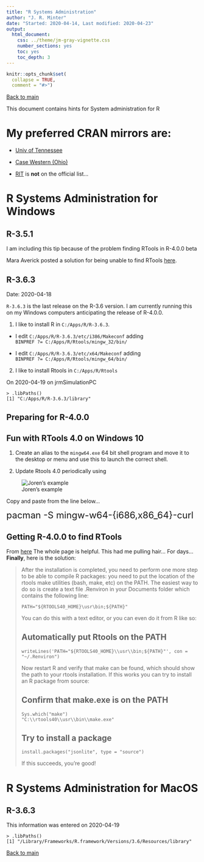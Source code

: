 ```yaml
---
title: "R Systems Administration"
author: "J. R. Minter"
date: "Started: 2020-04-14, Last modified: 2020-04-23"
output:
  html_document:
    css: ../theme/jm-gray-vignette.css
    number_sections: yes
    toc: yes
    toc_depth: 3
---
```


```r
knitr::opts_chunk$set(
  collapse = TRUE,
  comment = "#>")
```

[Back to main](../README.html)

This document contains hints for System administration for R

# My preferred CRAN mirrors are:

- [Univ of Tennessee](https://mirrors.nics.utk.edu/cran/) 

- [Case Western (Ohio)](https://cran.case.edu/)

- [RIT](http://mirrors.rit.edu/CRAN/) is **not** on the official list...


# R Systems Administration for Windows

## R-3.5.1

I am including this tip because of the problem finding RTools in R-4.0.0 beta

Mara Averick posted a solution for being unable to find RTools
[here](https://community.rstudio.com/t/rtools-not-recognized-r3-5-1-rtools-3-5/11311).

## R-3.6.3

Date: 2020-04-18 

`R-3.6.3` is the last release on the R-3.6 version. I am currently running
this on my Windows computers anticipating the release of R-4.0.0.

1. I like to install R in `C:/Apps/R/R-3.6.3`.

- I edit `C:/Apps/R/R-3.6.3/etc/i386/Makeconf` adding \
  `BINPREF ?= C:/Apps/R/Rtools/mingw_32/bin/`
  
-  I edit `C:/Apps/R/R-3.6.3/etc/x64/Makeconf` adding \
   `BINPREF ?= C:/Apps/R/Rtools/mingw_64/bin/`

2. I like to install Rtools in `C:/Apps/R/Rtools`


On 2020-04-19 on jrmSimulationPC

```
> .libPaths()
[1] "C:/Apps/R/R-3.6.3/library"
```



## Preparing for R-4.0.0


## Fun with RTools 4.0 on Windows 10

1. Create an alias to the `mingw64.exe` 64 bit shell program
and move it to the desktop or menu and use this to launch
the correct shell.

2. Update Rtools 4.0 periodically using

![Joren's example](inc/joren_shell.png)

Copy and paste from the line below...

<font size="5">
pacman -S mingw-w64-{i686,x86_64}-curl
</font>


## Getting R-4.0.0 to find RTools

From [here](https://cran.r-project.org/bin/windows/Rtools/) The whole page is 
helpful. This had me pulling hair... For days... **Finally**, here is the
solution:

> After the installation is completed, you need to perform one more step to be
> able to compile R packages: you need to put the location of the rtools make
> utilities (bash, make, etc) on the PATH. The easiest way to do so is create a
> text file .Renviron in your Documents folder which contains the following
> line:
> 
> ```
> PATH="${RTOOLS40_HOME}\usr\bin;${PATH}"
> ```
>
> You can do this with a text editor, or you can even do it from R like so:
>
> ## Automatically put Rtools on the PATH
>
> `writeLines('PATH="${RTOOLS40_HOME}\\usr\\bin;${PATH}"', con = "~/.Renviron")`
>
> Now restart R and verify that make can be found, which should show the path to
> your rtools installation. If this works you can try to install an R package
> from source:
>
> ## Confirm that make.exe is on the PATH
>
> ```
> Sys.which("make")
> "C:\\rtools40\\usr\\bin\\make.exe"
> ```
> 
> ## Try to install a package
>
> ```
> install.packages("jsonlite", type = "source")
> ```
> If this succeeds, you’re good!



# R Systems Administration for MacOS

## R-3.6.3

This information was entered on 2020-04-19

```
> .libPaths()
[1] "/Library/Frameworks/R.framework/Versions/3.6/Resources/library"
```




[Back to main](../README.html)

